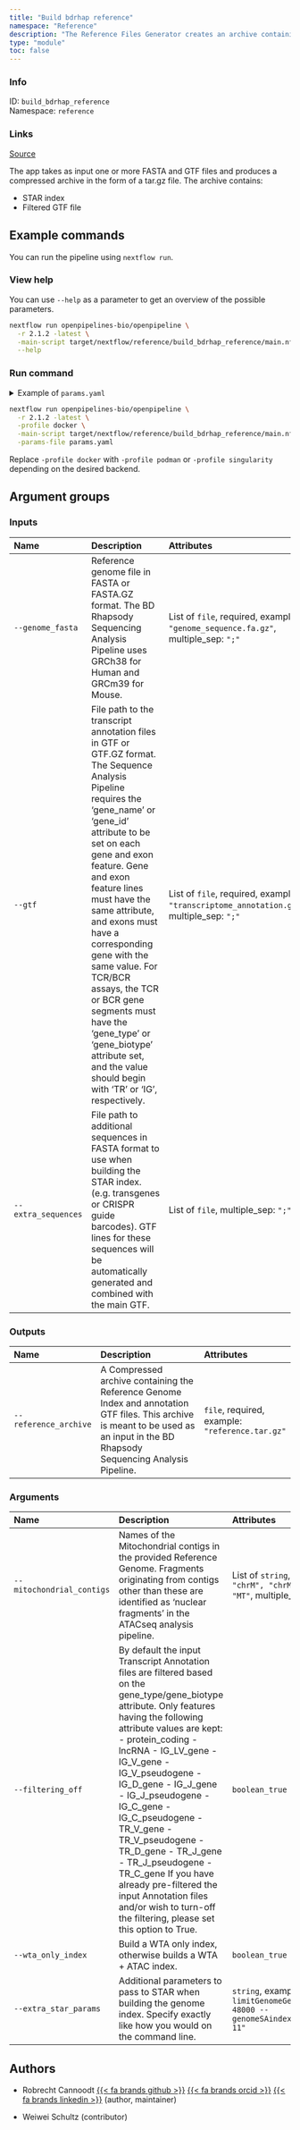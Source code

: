 ```yaml
---
title: "Build bdrhap reference"
namespace: "Reference"
description: "The Reference Files Generator creates an archive containing Genome Index and Transcriptome annotation files needed for the BD Rhapsody Sequencing Analysis Pipeline."
type: "module"
toc: false
---
```


::: {.column-margin}

### Info

ID: `build_bdrhap_reference`  
Namespace: `reference`

### Links
[Source](https://github.com/openpipelines-bio/openpipeline/blob/2.1.2/src/reference/build_bdrhap_reference/config.vsh.yaml){.btn-action .btn-sm .btn-info .btn role="button"}

:::

The app takes as input one or more FASTA and GTF files
and produces a compressed archive in the form of a tar.gz file. The 
archive contains:
  
- STAR index
- Filtered GTF file


## Example commands

You can run the pipeline using `nextflow run`.

### View help

You can use `--help` as a parameter to get an overview of the possible parameters.

```bash
nextflow run openpipelines-bio/openpipeline \
  -r 2.1.2 -latest \
  -main-script target/nextflow/reference/build_bdrhap_reference/main.nf \
  --help
```

### Run command

<details>
<summary>Example of `params.yaml`</summary>
```yaml
# Inputs
genome_fasta: # please fill in - example: ["genome_sequence.fa.gz"]
gtf: # please fill in - example: ["transcriptome_annotation.gtf.gz"]
# extra_sequences: ["path/to/file"]

# Outputs
# reference_archive: "$id.$key.reference_archive.gz"

# Arguments
mitochondrial_contigs: ["chrM", "chrMT", "M", "MT"]
filtering_off: false
wta_only_index: false
# extra_star_params: "--limitGenomeGenerateRAM 48000 --genomeSAindexNbases 11"

# Nextflow input-output arguments
publish_dir: # please fill in - example: "output/"
# param_list: "my_params.yaml"
```
</details>

```bash
nextflow run openpipelines-bio/openpipeline \
  -r 2.1.2 -latest \
  -profile docker \
  -main-script target/nextflow/reference/build_bdrhap_reference/main.nf \
  -params-file params.yaml
```

:::{.callout-note}
Replace `-profile docker` with `-profile podman` or `-profile singularity` depending on the desired backend.
:::

## Argument groups

### Inputs

|Name                |Description                                                                                                                                                                                                                                                                                                                                                                                                                                                                                    |Attributes                                                                                  |
|:----------|:--------------------------------------------------|:--------------------|
|`--genome_fasta`    |Reference genome file in FASTA or FASTA.GZ format. The BD Rhapsody Sequencing Analysis Pipeline uses GRCh38 for Human and GRCm39 for Mouse.                                                                                                                                                                                                                                                                                                                                                    |List of `file`, required, example: `"genome_sequence.fa.gz"`, multiple_sep: `";"`           |
|`--gtf`             |File path to the transcript annotation files in GTF or GTF.GZ format. The Sequence Analysis Pipeline requires the 'gene_name' or  'gene_id' attribute to be set on each gene and exon feature. Gene and exon feature lines must have the same attribute, and exons must have a corresponding gene with the same value. For TCR/BCR assays, the TCR or BCR gene segments must have the 'gene_type' or 'gene_biotype' attribute set, and the value should begin with 'TR' or 'IG', respectively. |List of `file`, required, example: `"transcriptome_annotation.gtf.gz"`, multiple_sep: `";"` |
|`--extra_sequences` |File path to additional sequences in FASTA format to use when building the STAR index. (e.g. transgenes or CRISPR guide barcodes). GTF lines for these sequences will be automatically generated and combined with the main GTF.                                                                                                                                                                                                                                                               |List of `file`, multiple_sep: `";"`                                                         |


### Outputs

|Name                  |Description                                                                                                                                                                        |Attributes                                      |
|:----------|:--------------------------------------------------|:--------------------|
|`--reference_archive` |A Compressed archive containing the Reference Genome Index and annotation GTF files. This archive is meant to be used as an input in the BD Rhapsody Sequencing Analysis Pipeline. |`file`, required, example: `"reference.tar.gz"` |


### Arguments

|Name                      |Description                                                                                                                                                                                                                                                                                                                                                                                                                                                                                                                                                                          |Attributes                                                                     |
|:----------|:--------------------------------------------------|:--------------------|
|`--mitochondrial_contigs` |Names of the Mitochondrial contigs in the provided Reference Genome. Fragments originating from contigs other than these are identified as 'nuclear fragments' in the ATACseq analysis pipeline.                                                                                                                                                                                                                                                                                                                                                                                     |List of `string`, default: `"chrM", "chrMT", "M", "MT"`, multiple_sep: `";"`   |
|`--filtering_off`         |By default the input Transcript Annotation files are filtered based on the gene_type/gene_biotype attribute. Only features  having the following attribute values are kept:    - protein_coding   - lncRNA    - IG_LV_gene   - IG_V_gene   - IG_V_pseudogene   - IG_D_gene   - IG_J_gene   - IG_J_pseudogene   - IG_C_gene   - IG_C_pseudogene   - TR_V_gene   - TR_V_pseudogene   - TR_D_gene   - TR_J_gene   - TR_J_pseudogene   - TR_C_gene    If you have already pre-filtered the input Annotation files and/or wish to turn-off the filtering, please set this option to True. |`boolean_true`                                                                 |
|`--wta_only_index`        |Build a WTA only index, otherwise builds a WTA + ATAC index.                                                                                                                                                                                                                                                                                                                                                                                                                                                                                                                         |`boolean_true`                                                                 |
|`--extra_star_params`     |Additional parameters to pass to STAR when building the genome index. Specify exactly like how you would on the command line.                                                                                                                                                                                                                                                                                                                                                                                                                                                        |`string`, example: `"--limitGenomeGenerateRAM 48000 --genomeSAindexNbases 11"` |

## Authors


  * Robrecht Cannoodt [{{< fa brands github >}}](https://github.com/rcannood) [{{< fa brands orcid >}}](https://orcid.org/0000-0003-3641-729X) [{{< fa brands linkedin >}}](https://linkedin.com/in/robrechtcannoodt) (author, maintainer)

  * Weiwei Schultz (contributor)

